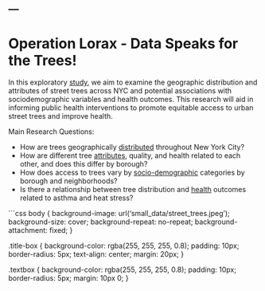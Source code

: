---
---

<div class="title-box">
  <h1>Operation Lorax - Data Speaks for the Trees!</h1>
</div>

<div class="textbox">
  In this exploratory [study](report.html), we aim to examine the geographic distribution and attributes of street trees across NYC and potential associations with sociodemographic variables and health outcomes. This research will aid in informing public health interventions to promote equitable access to urban street trees and improve health.
  
  Main Research Questions:
  
- How are trees geographically [distributed](tree_distribution.html) throughout New York City?
- How are different tree [attributes](tree_attributes_comparison.html), quality, and health related to each other, and does this differ by borough?
- How does access to trees vary by [socio-demographic](sociodemographic.html) categories by borough and neighborhoods?
- Is there a relationship between tree distribution and [health](health.html) outcomes related to asthma and heat stress?
</div>

```css
body {
  background-image: url('small_data/street_trees.jpeg');
  background-size: cover; 
  background-repeat: no-repeat;
  background-attachment: fixed; 
}

.title-box {
  background-color: rgba(255, 255, 255, 0.8);
  padding: 10px;
  border-radius: 5px;
  text-align: center;
  margin: 20px;
}

.textbox {
  background-color: rgba(255, 255, 255, 0.8);
  padding: 10px;
  border-radius: 5px;
  margin: 10px 0;
}